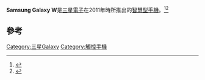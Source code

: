 {{Distinguish|三星Galaxy Win}}
{{About|三星在2011年時所推出的手機|三星在2014年時所推出的同名手機|三星Galaxy Tab Q}}
{{Infobox Mobile phone
| name         = Samsung Galaxy W
| image        = Samsung Galaxy W logo.png
| image2       = Samsung Galaxy W (GT-I8150) front 1.jpg
| imagesize    = 200
| caption      =
| slogan       =
| manufacturer = [[三星電子|三星電子]]
| modelnumber  = GT-I8150
| carrier      =
| available    =
| display      = 800 × 480像素 9.34公分（3.7英寸）252 ppi WVGA TFT LCD
| ext_screen   =
| rear_camera  = 5 MP
| front_camera = VGA視頻聊天、視頻錄製
| os           = [[Android|Android 2.3.6]] [[TouchWiz|TouchWiz]] UI 4.0
| input        = [[多點觸控|多點觸控]][[电容式感应|電容]][[觸控式螢幕|觸控式螢幕]] <br /> 耳機控制 <br /> 3軸[[陀螺儀|陀螺儀]] <br /> [[加速計|加速計]] <br /> [[AGPS|AGPS]] <br /> 重力感應器 <br /> 立體聲調頻[[收音機|收音機]]
| cpu          = 1.4 GHz single-core [[Qualcomm|Qualcomm]] Scorpion MSM8255T Snapdragon [[System_on_a_chip|SoC]] processor
| gpu          = Adreno 205 GPU
| memory       = 312 MB RAM
| storage      = 4 GB[[閃存|閃存]]
| memory_card  = [[microSD|microSD]]（最多32 GB）
| networks     = GSM/GPRS 850/900/1800/1900 MHz 3GUMTS/HSDPA 850/900/1900/2100 MHz
| connectivity =
| battery      = 鋰離子電池（1500 mAh）
| size         = {{convert|115.5|mm|in|abbr=on}} H<br />{{convert|59.8|mm|in|abbr=on}} W<br />{{convert|11.5|mm|in|abbr=on}} D
| weight       = {{convert|3.9|oz|g|abbr=on}}
| type         = [[觸控式螢幕|觸控式螢幕]][[智能手機|智能手機]]
| music        =
| series       =
| predecessor  =
| successor    =
| related      = [[Samsung_Galaxy_S_II|Samsung Galaxy S II]], [[Samsung_Galaxy_R|Samsung Galaxy R]]
| other        =
}}
'''Samsung Galaxy W'''是[[三星電子|三星電子]]在2011年時所推出的[[智慧型手機|智慧型手機]]。<ref name="SamGal W gsm-arena">{{cite web |url=http://www.gsmarena.com/samsung_galaxy_w_i8150-4114.php |title=Samsung Galaxy W I8150 - Full phone specifications |date=August 2011 |accessdate=5 January 2012 |work=GSMArena.com |archive-date=2013-01-05 |archive-url=https://www.webcitation.org/6DSIjpNH0?url=http://www.gsmarena.com/samsung_galaxy_w_i8150-4114.php |dead-url=no }}</ref><ref>{{cite web|url=http://www.samsung.com/us/aboutsamsung/news/newsIrRead.do?news_ctgry=irnewsrelease&news_seq=19909|title=Samsung Press Release - Samsung introduces new GALAXY smartphone naming strategy, expands GALAXY smartphone range|accessdate=5 January 2012|work=Samsung Online|deadurl=yes|archiveurl=https://web.archive.org/web/20130206045146/http://www.samsung.com/us/aboutsamsung/news/newsIrRead.do?news_ctgry=irnewsrelease&news_seq=19909|archivedate=2013年2月6日}}</ref>

== 參考 ==
{{reflist}}

{{科技小作品}}
{{韓國小作品}}

[[Category:三星Galaxy|Category:三星Galaxy]]
[[Category:觸控手機|Category:觸控手機]]